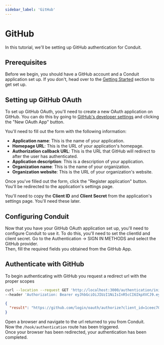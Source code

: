 ```yaml
---
sidebar_label: 'GitHub'
---
```


# GitHub

In this tutorial, we'll be setting up GitHub authentication for Conduit.<br />

## Prerequisites

Before we begin, you should have a GitHub account and a Conduit application set up. If you don't, head over to the [Getting Started](../../get-started) section to get set up.

## Setting up GitHub OAuth

To set up GitHub OAuth, you'll need to create a new OAuth application on GitHub. You can do this by going to [GitHub's developer settings](https://github.com/settings/applications/new) and clicking the "New OAuth App" button.


You'll need to fill out the form with the following information:

- **Application name**: This is the name of your application.
- **Homepage URL**: This is the URL of your application's homepage.
- **Authorization callback URL**: This is the URL that GitHub will redirect to after the user has authenticated.
- **Application description**: This is a description of your application.
- **Organization name**: This is the name of your organization.
- **Organization website**: This is the URL of your organization's website.

Once you've filled out the form, click the "Register application" button. You'll be redirected to the application's settings page.


You'll need to copy the **Client ID** and **Client Secret** from the application's settings page. You'll need these later.

## Configuring Conduit

Now that you have your GitHub OAuth application set up, you'll need to configure Conduit to use it. To do this, you'll need to set the clientId and client secret.
Go to the Authentication -> SIGN IN METHODS and select the GitHub provider.<br />
Then, fill the required fields you obtained from the GitHub App.

## Authenticate with GitHub

To begin authenticating with GitHub you request a redirect url with the proper scopes<br />

```bash title="Request"
curl --location --request GET 'http://localhost:3000/authentication/init/github' \
--header 'Authorization: Bearer eyJhbGciOiJIUzI1NiIsInR5cCI6IkpXVCJ9.eyJpZCI6IjYzNjNjZGNkMDhkNTU2MDk1NmM4MGQ4OSIsImlhdCI6MTY2OTgwMjc0MCwiZXhwIjoxNjY5ODc0NzQwfQ._Q5rzo-FJ7gLesdaKV13dXi9aMNpGZA_nGpNJfkov3Y'
```

```json title="Response"
{
  "result": "https://github.com/login/oauth/authorize?client_id=1ceec70018979ba780ab&redirect_uri=http://localhost:3000/hook/authentication/github&response_type=code&response_mode=query&scope=read:user,repo&code_challenge=undefined&code_challenge_method=undefined&state=8eb67451-edbd-4248-8613-c36727070a78"
}
```

Open a browser and navigate to the url returned to you from Conduit.<br />
Now the `/hook/authentication` route has been triggered.<br />
Once your browser has been redirected, your authentication has been completed.


